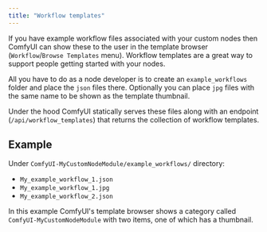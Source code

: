 ---
title: "Workflow templates"
---

If you have example workflow files associated with your custom nodes 
then ComfyUI can show these to the user in the template browser (`Workflow`/`Browse Templates` menu). 
Workflow templates are a great way to support people getting started with your nodes.

All you have to do as a node developer is to create an `example_workflows` folder and place the `json` files there. 
Optionally you can place `jpg` files with the same name to be shown as the template thumbnail.  

Under the hood ComfyUI statically serves these files along with an endpoint (`/api/workflow_templates`) 
that returns the collection of workflow templates.

## Example

Under `ComfyUI-MyCustomNodeModule/example_workflows/` directory:
 - `My_example_workflow_1.json`
 - `My_example_workflow_1.jpg`
 - `My_example_workflow_2.json`

In this example ComfyUI's template browser shows a category called `ComfyUI-MyCustomNodeModule` with two items, one of which has a thumbnail.
